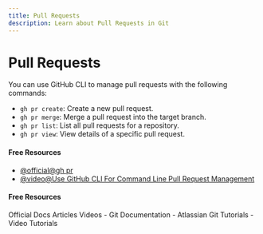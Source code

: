 ```yaml
---
title: Pull Requests
description: Learn about Pull Requests in Git
---
```


# Pull Requests

You can use GitHub CLI to manage pull requests with the following commands:

- `gh pr create`: Create a new pull request.
- `gh pr merge`: Merge a pull request into the target branch.
- `gh pr list`: List all pull requests for a repository.
- `gh pr view`: View details of a specific pull request.

#### Free Resources

- [@official@gh pr](https://cli.github.com/manual/gh_pr)
- [@video@Use GitHub CLI For Command Line Pull Request Management](https://www.youtube.com/watch?v=Ku9_0Mftiic)

#### Free Resources

<Tabs defaultValue="official">
<TabsList>
<TabsTrigger value="official">Official Docs</TabsTrigger>
<TabsTrigger value="article">Articles</TabsTrigger>
<TabsTrigger value="video">Videos</TabsTrigger>
</TabsList>

<TabsContent value="official">
- <Link href="https://git-scm.com/docs">Git Documentation</Link>
</TabsContent>
<TabsContent value="article">
- <Link href="https://www.atlassian.com/git/tutorials">Atlassian Git Tutorials</Link>
</TabsContent>
<TabsContent value="video">
- <Link href="https://www.youtube.com/results?search_query=git+pull-requests+tutorial">Video Tutorials</Link>
</TabsContent>
</Tabs>

<Outlet path="3-git-branching/remote/pull-requests" />
